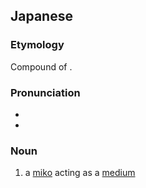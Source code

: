 ==Japanese==
{{ja-kanjitab|口|寄|巫|女}}

===Etymology===
Compound of {{compound|lang=ja|sort=くちよせみこ|口寄せ|alt1=口寄|tr1=kuchiyose|t1=calling, channeling|巫女|tr2=miko|t2=shrine maiden}}.

===Pronunciation===
* {{l|ja|sc=Latn|訓読み|Kun'yomi}}
* {{IPA|lang=ja|[kɯᵝt͡ɕijo̞se̞ miko̞]}}

===Noun===
{{ja-noun|くちよせ みこ}}

# a [[miko]] acting as a [[medium]]